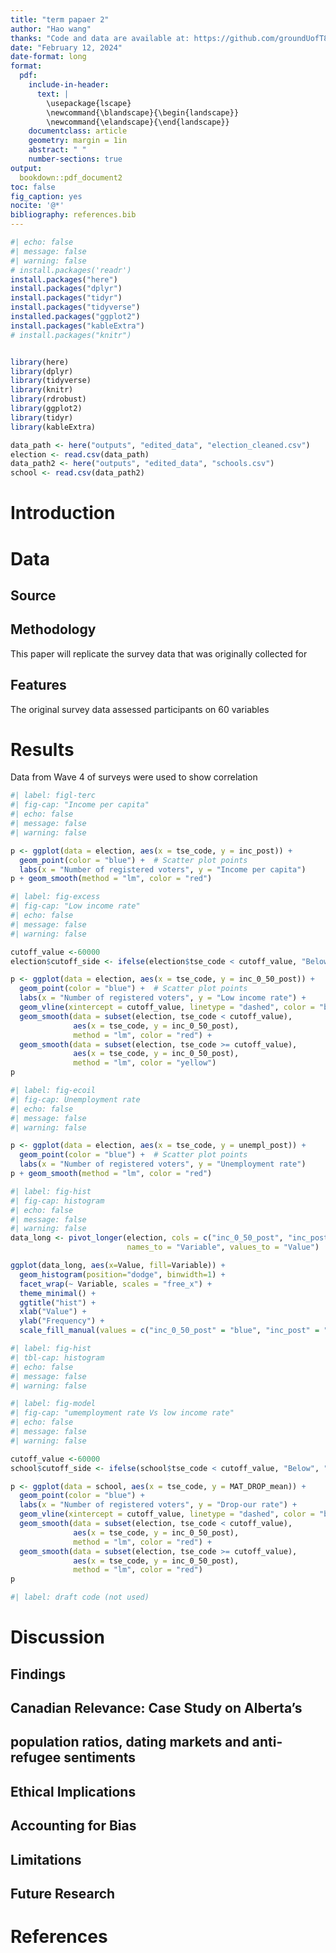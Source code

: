 ```yaml
---
title: "term papaer 2"
author: "Hao wang"
thanks: "Code and data are available at: https://github.com/groundUofT888/Term-Paper-2.git ; Replication on Social Science Reproduction platform available at: www.aeaweb.org/articles?id=10.1257/app.20210529"
date: "February 12, 2024"
date-format: long
format: 
  pdf: 
    include-in-header: 
      text: |
        \usepackage{lscape}
        \newcommand{\blandscape}{\begin{landscape}}
        \newcommand{\elandscape}{\end{landscape}}
    documentclass: article
    geometry: margin = 1in
    abstract: " "
    number-sections: true
output: 
  bookdown::pdf_document2
toc: false
fig_caption: yes 
nocite: '@*'
bibliography: references.bib
---
```


```r
#| echo: false
#| message: false
#| warning: false
# install.packages('readr')
install.packages("here")
install.packages("dplyr") 
install.packages("tidyr") 
install.packages("tidyverse")
installed.packages("ggplot2")
install.packages("kableExtra") 
# install.packages("knitr")


library(here)
library(dplyr)
library(tidyverse)
library(knitr)
library(rdrobust)
library(ggplot2)
library(tidyr) 
library(kableExtra) 

data_path <- here("outputs", "edited_data", "election_cleaned.csv")
election <- read.csv(data_path)
data_path2 <- here("outputs", "edited_data", "schools.csv") 
school <- read.csv(data_path2)
```

# Introduction

# Data

## Source

## Methodology

This paper will replicate the survey data that was originally collected for

## Features

The original survey data assessed participants on 60 variables

# Results

Data from Wave 4 of surveys were used to show correlation

\renewcommand{\arraystretch}{2}

```r
#| label: figl-terc
#| fig-cap: "Income per capita"
#| echo: false
#| message: false
#| warning: false

p <- ggplot(data = election, aes(x = tse_code, y = inc_post)) +
  geom_point(color = "blue") +  # Scatter plot points
  labs(x = "Number of registered voters", y = "Income per capita")
p + geom_smooth(method = "lm", color = "red")
```

```r
#| label: fig-excess
#| fig-cap: "Low income rate"
#| echo: false
#| message: false
#| warning: false

cutoff_value <-60000
election$cutoff_side <- ifelse(election$tse_code < cutoff_value, "Below", "Above")

p <- ggplot(data = election, aes(x = tse_code, y = inc_0_50_post)) +
  geom_point(color = "blue") +  # Scatter plot points
  labs(x = "Number of registered voters", y = "Low income rate") +
  geom_vline(xintercept = cutoff_value, linetype = "dashed", color = "black") + # Cutoff line
  geom_smooth(data = subset(election, tse_code < cutoff_value), 
              aes(x = tse_code, y = inc_0_50_post), 
              method = "lm", color = "red") + 
  geom_smooth(data = subset(election, tse_code >= cutoff_value), 
              aes(x = tse_code, y = inc_0_50_post), 
              method = "lm", color = "yellow") 
p 

```

```r
#| label: fig-ecoil
#| fig-cap: Unemployment rate
#| echo: false
#| message: false
#| warning: false

p <- ggplot(data = election, aes(x = tse_code, y = unempl_post)) +
  geom_point(color = "blue") +  # Scatter plot points
  labs(x = "Number of registered voters", y = "Unemployment rate")
p + geom_smooth(method = "lm", color = "red")
```

\clearpage

```r
#| label: fig-hist
#| fig-cap: histogram
#| echo: false
#| message: false
#| warning: false
data_long <- pivot_longer(election, cols = c("inc_0_50_post", "inc_post", "unempl_post"), 
                          names_to = "Variable", values_to = "Value")

ggplot(data_long, aes(x=Value, fill=Variable)) + 
  geom_histogram(position="dodge", binwidth=1) + 
  facet_wrap(~ Variable, scales = "free_x") + 
  theme_minimal() + 
  ggtitle("hist") +
  xlab("Value") +
  ylab("Frequency") +
  scale_fill_manual(values = c("inc_0_50_post" = "blue", "inc_post" = "red", "unempl_post" = "green"))
```

```r
#| label: fig-hist
#| tbl-cap: histogram
#| echo: false
#| message: false
#| warning: false

```

```r
#| label: fig-model
#| fig-cap: "umemployment rate Vs low income rate"
#| echo: false
#| message: false
#| warning: false

cutoff_value <-60000
school$cutoff_side <- ifelse(school$tse_code < cutoff_value, "Below", "Above")

p <- ggplot(data = school, aes(x = tse_code, y = MAT_DROP_mean)) +
  geom_point(color = "blue") +  
  labs(x = "Number of registered voters", y = "Drop-our rate") +
  geom_vline(xintercept = cutoff_value, linetype = "dashed", color = "black") + # Cutoff line
  geom_smooth(data = subset(election, tse_code < cutoff_value), 
              aes(x = tse_code, y = inc_0_50_post), 
              method = "lm", color = "red") + 
  geom_smooth(data = subset(election, tse_code >= cutoff_value), 
              aes(x = tse_code, y = inc_0_50_post), 
              method = "lm", color = "red") 
p 
```

\renewcommand{\arraystretch}{1.5}

\newpage

\blandscape

\elandscape

```r
#| label: draft code (not used)

```

# Discussion

## Findings

## Canadian Relevance: Case Study on Alberta's

## population ratios, dating markets and anti-refugee sentiments

## Ethical Implications

## Accounting for Bias

## Limitations

## Future Research

\clearpage

# References {.unnumbered}
